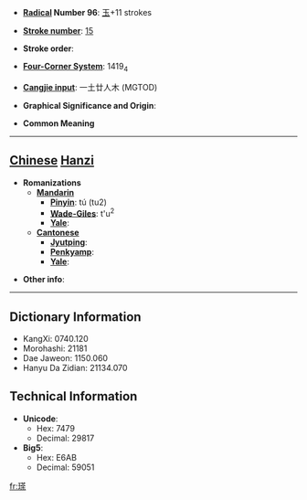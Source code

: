 * '''[[Wiktionary:Chinese radical index| Radical]] Number 96''': [[Wiktionary:Chinese radical index 玉|玉]]+11 strokes

* '''[[Wiktionary:Chinese total strokes index|Stroke number]]''': [[Wiktionary:Chinese total strokes index 15|15]]

* '''Stroke order''': 

* '''[[Wiktionary:Chinese four corner index|Four-Corner System]]''': 1419<sub>4</sub>

* '''[[Wiktionary:Chinese Cangjie index|Cangjie input]]''': 一土廿人木 (MGTOD)

* '''Graphical Significance and Origin''': 

* '''Common Meaning'''

----

== [[Chinese]] [[Hanzi]] ==

* '''Romanizations'''
** '''[[Mandarin]]'''
*** '''[[Pinyin]]''': tú (tu2)
*** '''[[Wade-Giles]]''': t'u<sup>2</sup>
*** '''[[Yale]]''': 
** '''[[Cantonese]]'''
*** '''[[Jyutping]]''':
*** '''[[Penkyamp]]''': 
*** '''[[Yale]]''': 

* '''Other info''': 

----

== Dictionary Information ==

* KangXi: 0740.120
* Morohashi: 21181
* Dae Jaweon: 1150.060
* Hanyu Da Zidian: 21134.070

== Technical Information ==

* '''Unicode''':
** Hex: 7479
** Decimal: 29817
* '''Big5''':
** Hex: E6AB
** Decimal: 59051

[[fr:瑹]]